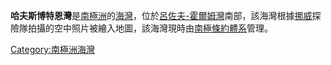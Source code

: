 {{unreferenced|time=2018-07-05T13:27:51+00:00}}
{{coord|69|50|S|38|45|E|source:GNIS|display=title}}

'''哈夫斯博特恩灣'''是[[南極洲|南極洲]]的[[海灣|海灣]]，位於[[呂佐夫-霍爾姆灣|呂佐夫-霍爾姆灣]]南部，該海灣根據[[挪威|挪威]]探險隊拍攝的空中照片被繪入地圖，該海灣現時由[[南極條約體系|南極條約體系]]管理。

{{Antarctica-geo-stub}}
[[Category:南極洲海灣|Category:南極洲海灣]]
